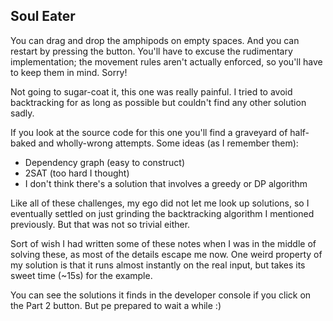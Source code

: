 ## Soul Eater

<Tutorial>
You can drag and drop the amphipods on empty spaces. And you can restart by pressing the button. You'll have to excuse the rudimentary implementation; the movement rules aren't actually enforced, so you'll have to keep them in mind. Sorry!
</Tutorial>
 
Not going to sugar-coat it, this one was really painful. I tried to avoid backtracking for as long as possible but couldn't find any other solution sadly.

If you look at the source code for this one you'll find a graveyard of half-baked and wholly-wrong attempts. Some ideas (as I remember them):

- Dependency graph (easy to construct)
- 2SAT (too hard I thought)
- I don't think there's a solution that involves a greedy or DP algorithm

Like all of these challenges, my ego did not let me look up solutions, so I eventually settled on just grinding the backtracking algorithm I mentioned previously. But that was not so trivial either.

Sort of wish I had written some of these notes when I was in the middle of solving these, as most of the details escape me now. One weird property of my solution is that it runs almost instantly on the real input, but takes its sweet time (~15s) for the example.

You can see the solutions it finds in the developer console if you click on the Part 2 button. But pe prepared to wait a while :)